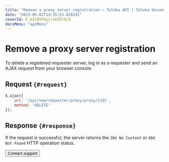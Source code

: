 ```yaml
---
title: "Remove a proxy server registration — Toloka API | Toloka documentation"
date: "2023-05-02T13:35:53.828241"
coverId: F_bIcOYF9yjrxkPZrXc3
docsMenu: "apiMenu"
---
```


# Remove a proxy server registration

To delete a registered requester server, log in as a requester and send an AJAX request from your browser console.

## Request `{#request}`

```js
$.ajax({
    url: '/api/new/requester/proxy/proxy/{id}',
    method: 'DELETE'
});
```

## Response `{#response}`

If the request is successful, the server returns the `204 No Content` or `404 Not Found` HTTP operation status.

<Button view="defaultInverse" size="l" type="link" url="/docs/guide/troubleshooting/support?form-source=api-httpproxy-delete">Contact support</Button>